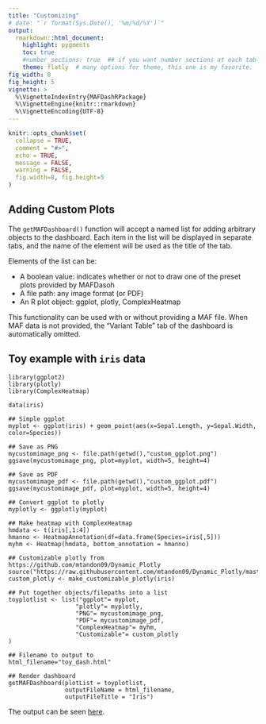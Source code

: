 ```yaml
---
title: "Customizing"
# date: "`r format(Sys.Date(), '%m/%d/%Y')`"
output: 
  rmarkdown::html_document:
    highlight: pygments
    toc: true
    #number_sections: true  ## if you want number sections at each table header
    theme: flatly  # many options for theme, this one is my favorite.
fig_width: 8 
fig_height: 5 
vignette: >
  %\VignetteIndexEntry{MAFDashRPackage}
  %\VignetteEngine{knitr::rmarkdown}
  %\VignetteEncoding{UTF-8}
---
```


```r
knitr::opts_chunk$set(
  collapse = TRUE,
  comment = "#>",
  echo = TRUE,
  message = FALSE,
  warning = FALSE,
  fig.width=8, fig.height=5
)
```

## Adding Custom Plots
The `getMAFDashboard()` function will accept a named list for adding arbitrary objects to the dashboard.  Each item in the list will be displayed in separate tabs, and the name of the element will be used as the title of the tab.

Elements of the list can be:

- A boolean value: indicates whether or not to draw one of the preset plots provided by MAFDasoh
- A file path: any image format (or PDF)
- An R plot object: ggplot, plotly, ComplexHeatmap

This functionality can be used with or without providing a MAF file.  When MAF data is not provided, the "Variant Table" tab of the dashboard is automatically omitted.

## Toy example with `iris` data
```
library(ggplot2)
library(plotly)
library(ComplexHeatmap)

data(iris)

## Simple ggplot
myplot <- ggplot(iris) + geom_point(aes(x=Sepal.Length, y=Sepal.Width, color=Species))

## Save as PNG
mycustomimage_png <- file.path(getwd(),"custom_ggplot.png")
ggsave(mycustomimage_png, plot=myplot, width=5, height=4)

## Save as PDF
mycustomimage_pdf <- file.path(getwd(),"custom_ggplot.pdf")
ggsave(mycustomimage_pdf, plot=myplot, width=5, height=4)

## Convert ggplot to plotly
myplotly <- ggplotly(myplot)

## Make heatmap with ComplexHeatmap
hmdata <- t(iris[,1:4])
hmanno <- HeatmapAnnotation(df=data.frame(Species=iris[,5]))
myhm <- Heatmap(hmdata, bottom_annotation = hmanno)

## Customizable plotly from https://github.com/mtandon09/Dynamic_Plotly
source("https://raw.githubusercontent.com/mtandon09/Dynamic_Plotly/master/make_cutomizable_plotly.R")
custom_plotly <- make_customizable_plotly(iris)

## Put together objects/filepaths into a list
toyplotlist <- list("ggplot"= myplot,
                   "plotly"= myplotly,
                   "PNG"= mycustomimage_png,
                   "PDF"= mycustomimage_pdf,
                   "ComplexHeatmap"= myhm,
                   "Customizable"= custom_plotly
)

## Filename to output to
html_filename="toy_dash.html"

## Render dashboard
getMAFDashboard(plotList = toyplotlist,
                outputFileName = html_filename,
                outputFileTitle = "Iris")
```

The output can be seen [here](examples/LAML.mafdash.html).

